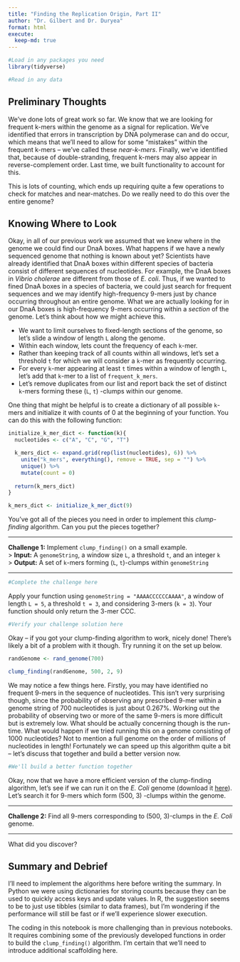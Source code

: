 ```yaml
---
title: "Finding the Replication Origin, Part II"
author: "Dr. Gilbert and Dr. Duryea"
format: html
execute:
  keep-md: true
---
```


```r
#Load in any packages you need
library(tidyverse)

#Read in any data

```

## Preliminary Thoughts

We've done lots of great work so far. We know that we are looking for frequent k-mers within the genome as a signal for replication. We've identified that errors in transcription by DNA polymerase can and do occur, which means that we'll need to allow for some "mistakes" within the frequent k-mers -- we've called these *near-k-mers*. Finally, we've identified that, because of double-stranding, frequent k-mers may also appear in reverse-complement order. Last time, we built functionality to account for this.

This is lots of counting, which ends up requiring quite a few operations to check for matches and near-matches. Do we really need to do this over the entire genome?

## Knowing Where to Look

Okay, in all of our previous work we assumed that we knew where in the genome we could find our DnaA boxes. What happens if we have a newly sequenced genome that nothing is known about yet? Scientists have already identified that DnaA boxes within different species of bacteria consist of different sequences of nucleotides. For example, the DnaA boxes in *Vibrio cholerae* are different from those of *E. coli*. Thus, if we wanted to fined DnaA boxes in a species of bacteria, we could just search for frequent sequences and we may identify high-frequency 9-mers just by chance occurring throughout an entire genome. What we are actually looking for in our DnaA boxes is high-frequency 9-mers occurring within a *section* of the genome. Let's think about how we might achieve this.

+ We want to limit ourselves to fixed-length sections of the genome, so let's slide a window of length `L` along the genome.
+ Within each window, lets count the frequency of each `k`-mer.
+ Rather than keeping track of all counts within all windows, let's set a threshold `t` for which we will consider a `k`-mer as frequently occurring.
+ For every `k`-mer appearing at least `t` times within a window of length `L`, let's add that `k`-mer to a list of `frequent_k_mers`.
+ Let's remove duplicates from our list and report back the set of distinct `k`-mers forming these  (`L`, `t`) -clumps within our genome.

One thing that might be helpful is to create a dictionary of all possible `k`-mers and initialize it with counts of 0 at the beginning of your function. You can do this with the following function:

```r
initialize_k_mer_dict <- function(k){
  nucleotides <- c("A", "C", "G", "T")

  k_mers_dict <- expand.grid(rep(list(nucleotides), 6)) %>%
    unite("k_mers", everything(), remove = TRUE, sep = "") %>%
    unique() %>%
    mutate(count = 0)
  
  return(k_mers_dict)
}

k_mers_dict <- initialize_k_mer_dict(9)
```

You've got all of the pieces you need in order to implement this *clump-finding* algorithm. Can you put the pieces together?

***

**Challenge 1:** Implement `clump_finding()` on a small example.  
> **Input:** A `genomeString`, a window size `L`, a threshold `t`, and an integer `k`  
> **Output:** A set of `k`-mers forming (`L`, `t`)-clumps within `genomeString`

***

```r
#Complete the challenge here
```

Apply your function using `genomeString = "AAAACCCCCCAAAA"`, a window of length `L = 5`, a threshold `t = 3`, and considering 3-mers (`k = 3`). Your function should only return the 3-mer CCC.

```r
#Verify your challenge solution here
```

Okay -- if you got your clump-finding algorithm to work, nicely done! There's likely a bit of a problem with it though. Try running it on the set up below.

```r
randGenome <- rand_genome(700)

clump_finding(randGenome, 500, 2, 9)
```

We may notice a few things here. Firstly, you may have identified no frequent 9-mers in the sequence of nucleotides. This isn't very surprising though, since the probability of observing any prescribed 9-mer within a genome string of 700 nucleotides is just about  0.267%. Working out the probability of observing two or more of the same 9-mers is more difficult but is extremely low. What should be actually concerning though is the run-time. What would happen if we tried running this on a genome consisting of 1000 nucleotides? Not to mention a full genome on the order of millions of nucleotides in length! Fortunately we can speed up this algorithm quite a bit -- let's discuss that together and build a better version now.

```r
#We'll build a better function together
```

Okay, now that we have a more efficient version of the clump-finding algorithm, let's see if we can run it on the *E. Coli* genome (download it [here](https://bioinformaticsalgorithms.com/data/realdatasets/Rearrangements/E_coli.txt){target="_blank"}). Let's search it for 9-mers which form  (500, 3) -clumps within the genome.

***

**Challenge 2:** Find all 9-mers corresponding to (500, 3)-clumps in the *E. Coli* genome.  

***

What did you discover?

## Summary and Debrief

I'll need to implement the algorithms here before writing the summary. In Python we were using dictionaries for storing counts because they can be used to quickly access keys and update values. In R, the suggestion seems to be to just use tibbles (similar to data frames), but I'm wondering if the performance will still be fast or if we'll experience slower execution. 

The coding in this notebook is more challenging than in previous notebooks. It requires combining some of the previously developed functions in order to build the `clump_finding()` algorithm. I'm certain that we'll need to introduce additional scaffolding here.

